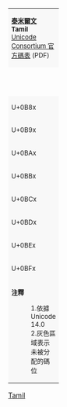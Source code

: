 {| class="wikitable nounderlines" style="border-collapse:collapse;background:#FFFFFF;font-size:large;text-align:center"
| colspan="17" style="background:#F8F8F8;font-size:small" | '''[[泰米爾文 (Unicode區段)|泰米爾文]]'''<br />'''Tamil'''{{ref label|U0B80_as_of_Unicode_version|1}}{{ref label|U0B80_grey|2}}<br />[https://www.unicode.org/charts/PDF/U0B80.pdf Unicode Consortium 官方碼表] (PDF)
|- style="background:#F8F8F8;font-size:small"
| style="width:45pt" | &nbsp; || style="width:20pt"  | 0 || style="width:20pt"  | 1 || style="width:20pt"  | 2 || style="width:20pt"  | 3 || style="width:20pt"  | 4 || style="width:20pt"  | 5 || style="width:20pt"  | 6 || style="width:20pt"  | 7 || style="width:20pt"  | 8 || style="width:20pt"  | 9 || style="width:20pt"  | A || style="width:20pt"  | B || style="width:20pt"  | C || style="width:20pt"  | D || style="width:20pt"  | E || style="width:20pt"  | F
|-
| style="background:#F8F8F8;font-size:small" | U+0B8x
| title="Reserved" style="background-color:#CCCCCC;" |  
| title="Reserved" style="background-color:#CCCCCC;" |  
| title="U+0B82: TAMIL SIGN ANUSVARA" | &#x0B82;
| title="U+0B83: TAMIL SIGN VISARGA" | &#x0B83;
| title="Reserved" style="background-color:#CCCCCC;" |  
| title="U+0B85: TAMIL LETTER A" | &#x0B85;
| title="U+0B86: TAMIL LETTER AA" | &#x0B86;
| title="U+0B87: TAMIL LETTER I" | &#x0B87;
| title="U+0B88: TAMIL LETTER II" | &#x0B88;
| title="U+0B89: TAMIL LETTER U" | &#x0B89;
| title="U+0B8A: TAMIL LETTER UU" | &#x0B8A;
| title="Reserved" style="background-color:#CCCCCC;" |  
| title="Reserved" style="background-color:#CCCCCC;" |  
| title="Reserved" style="background-color:#CCCCCC;" |  
| title="U+0B8E: TAMIL LETTER E" | &#x0B8E;
| title="U+0B8F: TAMIL LETTER EE" | &#x0B8F;
|-
| style="background:#F8F8F8;font-size:small" | U+0B9x
| title="U+0B90: TAMIL LETTER AI" | &#x0B90;
| title="Reserved" style="background-color:#CCCCCC;" |  
| title="U+0B92: TAMIL LETTER O" | &#x0B92;
| title="U+0B93: TAMIL LETTER OO" | &#x0B93;
| title="U+0B94: TAMIL LETTER AU" | &#x0B94;
| title="U+0B95: TAMIL LETTER KA" | &#x0B95;
| title="Reserved" style="background-color:#CCCCCC;" |  
| title="Reserved" style="background-color:#CCCCCC;" |  
| title="Reserved" style="background-color:#CCCCCC;" |  
| title="U+0B99: TAMIL LETTER NGA" | &#x0B99;
| title="U+0B9A: TAMIL LETTER CA" | &#x0B9A;
| title="Reserved" style="background-color:#CCCCCC;" |  
| title="U+0B9C: TAMIL LETTER JA" | &#x0B9C;
| title="Reserved" style="background-color:#CCCCCC;" |  
| title="U+0B9E: TAMIL LETTER NYA" | &#x0B9E;
| title="U+0B9F: TAMIL LETTER TTA" | &#x0B9F;
|-
| style="background:#F8F8F8;font-size:small" | U+0BAx
| title="Reserved" style="background-color:#CCCCCC;" |  
| title="Reserved" style="background-color:#CCCCCC;" |  
| title="Reserved" style="background-color:#CCCCCC;" |  
| title="U+0BA3: TAMIL LETTER NNA" | &#x0BA3;
| title="U+0BA4: TAMIL LETTER TA" | &#x0BA4;
| title="Reserved" style="background-color:#CCCCCC;" |  
| title="Reserved" style="background-color:#CCCCCC;" |  
| title="Reserved" style="background-color:#CCCCCC;" |  
| title="U+0BA8: TAMIL LETTER NA" | &#x0BA8;
| title="U+0BA9: TAMIL LETTER NNNA" | &#x0BA9;
| title="U+0BAA: TAMIL LETTER PA" | &#x0BAA;
| title="Reserved" style="background-color:#CCCCCC;" |  
| title="Reserved" style="background-color:#CCCCCC;" |  
| title="Reserved" style="background-color:#CCCCCC;" |  
| title="U+0BAE: TAMIL LETTER MA" | &#x0BAE;
| title="U+0BAF: TAMIL LETTER YA" | &#x0BAF;
|-
| style="background:#F8F8F8;font-size:small" | U+0BBx
| title="U+0BB0: TAMIL LETTER RA" | &#x0BB0;
| title="U+0BB1: TAMIL LETTER RRA" | &#x0BB1;
| title="U+0BB2: TAMIL LETTER LA" | &#x0BB2;
| title="U+0BB3: TAMIL LETTER LLA" | &#x0BB3;
| title="U+0BB4: TAMIL LETTER LLLA" | &#x0BB4;
| title="U+0BB5: TAMIL LETTER VA" | &#x0BB5;
| title="U+0BB6: TAMIL LETTER SHA" | &#x0BB6;
| title="U+0BB7: TAMIL LETTER SSA" | &#x0BB7;
| title="U+0BB8: TAMIL LETTER SA" | &#x0BB8;
| title="U+0BB9: TAMIL LETTER HA" | &#x0BB9;
| title="Reserved" style="background-color:#CCCCCC;" |  
| title="Reserved" style="background-color:#CCCCCC;" |  
| title="Reserved" style="background-color:#CCCCCC;" |  
| title="Reserved" style="background-color:#CCCCCC;" |  
| title="U+0BBE: TAMIL VOWEL SIGN AA" | &#x0BBE;
| title="U+0BBF: TAMIL VOWEL SIGN I" | &#x0BBF;
|-
| style="background:#F8F8F8;font-size:small" | U+0BCx
| title="U+0BC0: TAMIL VOWEL SIGN II" | &#x0BC0;
| title="U+0BC1: TAMIL VOWEL SIGN U" | &#x0BC1;
| title="U+0BC2: TAMIL VOWEL SIGN UU" | &#x0BC2;
| title="Reserved" style="background-color:#CCCCCC;" |  
| title="Reserved" style="background-color:#CCCCCC;" |  
| title="Reserved" style="background-color:#CCCCCC;" |  
| title="U+0BC6: TAMIL VOWEL SIGN E" | &#x0BC6;
| title="U+0BC7: TAMIL VOWEL SIGN EE" | &#x0BC7;
| title="U+0BC8: TAMIL VOWEL SIGN AI" | &#x0BC8;
| title="Reserved" style="background-color:#CCCCCC;" |  
| title="U+0BCA: TAMIL VOWEL SIGN O" | &#x0BCA;
| title="U+0BCB: TAMIL VOWEL SIGN OO" | &#x0BCB;
| title="U+0BCC: TAMIL VOWEL SIGN AU" | &#x0BCC;
| title="U+0BCD: TAMIL SIGN VIRAMA" | &#x0BCD;
| title="Reserved" style="background-color:#CCCCCC;" |  
| title="Reserved" style="background-color:#CCCCCC;" |  
|-
| style="background:#F8F8F8;font-size:small" | U+0BDx
| title="U+0BD0: TAMIL OM" | &#x0BD0;
| title="Reserved" style="background-color:#CCCCCC;" |  
| title="Reserved" style="background-color:#CCCCCC;" |  
| title="Reserved" style="background-color:#CCCCCC;" |  
| title="Reserved" style="background-color:#CCCCCC;" |  
| title="Reserved" style="background-color:#CCCCCC;" |  
| title="Reserved" style="background-color:#CCCCCC;" |  
| title="U+0BD7: TAMIL AU LENGTH MARK" | &#x0BD7;
| title="Reserved" style="background-color:#CCCCCC;" |  
| title="Reserved" style="background-color:#CCCCCC;" |  
| title="Reserved" style="background-color:#CCCCCC;" |  
| title="Reserved" style="background-color:#CCCCCC;" |  
| title="Reserved" style="background-color:#CCCCCC;" |  
| title="Reserved" style="background-color:#CCCCCC;" |  
| title="Reserved" style="background-color:#CCCCCC;" |  
| title="Reserved" style="background-color:#CCCCCC;" |  
|-
| style="background:#F8F8F8;font-size:small" | U+0BEx
| title="Reserved" style="background-color:#CCCCCC;" |  
| title="Reserved" style="background-color:#CCCCCC;" |  
| title="Reserved" style="background-color:#CCCCCC;" |  
| title="Reserved" style="background-color:#CCCCCC;" |  
| title="Reserved" style="background-color:#CCCCCC;" |  
| title="Reserved" style="background-color:#CCCCCC;" |  
| title="U+0BE6: TAMIL DIGIT ZERO" | &#x0BE6;
| title="U+0BE7: TAMIL DIGIT ONE" | &#x0BE7;
| title="U+0BE8: TAMIL DIGIT TWO" | &#x0BE8;
| title="U+0BE9: TAMIL DIGIT THREE" | &#x0BE9;
| title="U+0BEA: TAMIL DIGIT FOUR" | &#x0BEA;
| title="U+0BEB: TAMIL DIGIT FIVE" | &#x0BEB;
| title="U+0BEC: TAMIL DIGIT SIX" | &#x0BEC;
| title="U+0BED: TAMIL DIGIT SEVEN" | &#x0BED;
| title="U+0BEE: TAMIL DIGIT EIGHT" | &#x0BEE;
| title="U+0BEF: TAMIL DIGIT NINE" | &#x0BEF;
|-
| style="background:#F8F8F8;font-size:small" | U+0BFx
| title="U+0BF0: TAMIL NUMBER TEN" | &#x0BF0;
| title="U+0BF1: TAMIL NUMBER ONE HUNDRED" | &#x0BF1;
| title="U+0BF2: TAMIL NUMBER ONE THOUSAND" | &#x0BF2;
| title="U+0BF3: TAMIL DAY SIGN" | &#x0BF3;
| title="U+0BF4: TAMIL MONTH SIGN" | &#x0BF4;
| title="U+0BF5: TAMIL YEAR SIGN" | &#x0BF5;
| title="U+0BF6: TAMIL DEBIT SIGN" | &#x0BF6;
| title="U+0BF7: TAMIL CREDIT SIGN" | &#x0BF7;
| title="U+0BF8: TAMIL AS ABOVE SIGN" | &#x0BF8;
| title="U+0BF9: TAMIL RUPEE SIGN" | &#x0BF9;
| title="U+0BFA: TAMIL NUMBER SIGN" | &#x0BFA;
| title="Reserved" style="background-color:#CCCCCC;" |  
| title="Reserved" style="background-color:#CCCCCC;" |  
| title="Reserved" style="background-color:#CCCCCC;" |  
| title="Reserved" style="background-color:#CCCCCC;" |  
| title="Reserved" style="background-color:#CCCCCC;" |  
|-
| colspan="17" style="background:#F8F8F8;font-size:small;text-align:left" | '''注釋'''
:1.{{note|U0B80_as_of_Unicode_version}}依據 Unicode 14.0
:2.{{note|U0B80_grey}}灰色區域表示未被分配的碼位
|}<noinclude>
[[Category:Unicode模板|Tamil]]
{{Documentation|Template:Unicode chart/block documentation}}
</noinclude>
